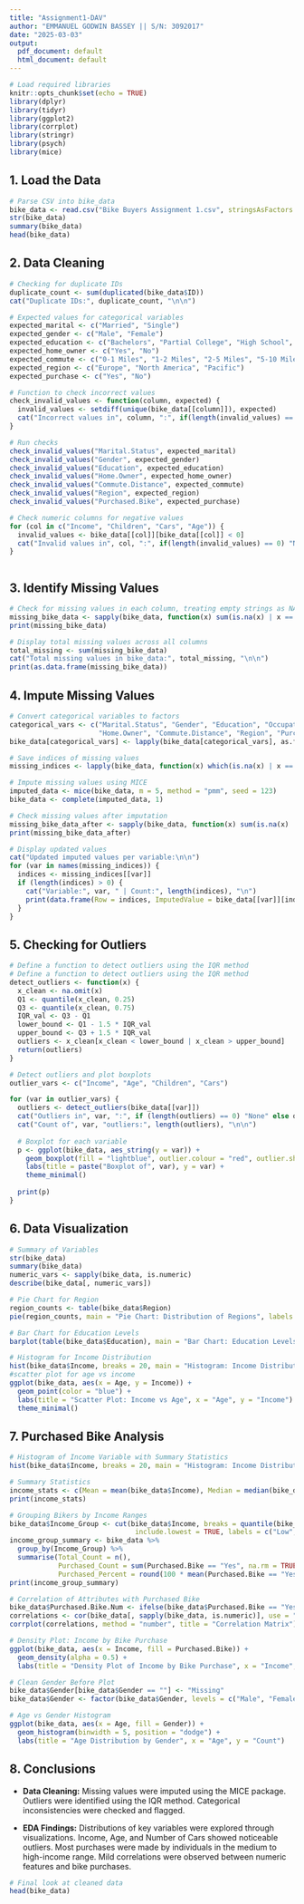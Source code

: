 ```yaml
---
title: "Assignment1-DAV"
author: "EMMANUEL GODWIN BASSEY || S/N: 3092017"
date: "2025-03-03"
output:
  pdf_document: default
  html_document: default
---
```


```r
# Load required libraries
knitr::opts_chunk$set(echo = TRUE)
library(dplyr)
library(tidyr)
library(ggplot2)
library(corrplot)
library(stringr)
library(psych)
library(mice)
```

## 1. Load the Data

```r
# Parse CSV into bike_data
bike_data <- read.csv("Bike Buyers Assignment 1.csv", stringsAsFactors = FALSE)
str(bike_data)
summary(bike_data)
head(bike_data)
```

## 2. Data Cleaning
```r
# Checking for duplicate IDs
duplicate_count <- sum(duplicated(bike_data$ID))
cat("Duplicate IDs:", duplicate_count, "\n\n")

# Expected values for categorical variables
expected_marital <- c("Married", "Single")
expected_gender <- c("Male", "Female")
expected_education <- c("Bachelors", "Partial College", "High School", "Graduate Degree", "Partial High School")
expected_home_owner <- c("Yes", "No")
expected_commute <- c("0-1 Miles", "1-2 Miles", "2-5 Miles", "5-10 Miles", "10+ Miles")
expected_region <- c("Europe", "North America", "Pacific")
expected_purchase <- c("Yes", "No")

# Function to check incorrect values
check_invalid_values <- function(column, expected) {
  invalid_values <- setdiff(unique(bike_data[[column]]), expected)
  cat("Incorrect values in", column, ":", if(length(invalid_values) == 0) "None" else invalid_values, "\n")
}

# Run checks
check_invalid_values("Marital.Status", expected_marital)
check_invalid_values("Gender", expected_gender)
check_invalid_values("Education", expected_education)
check_invalid_values("Home.Owner", expected_home_owner)
check_invalid_values("Commute.Distance", expected_commute)
check_invalid_values("Region", expected_region)
check_invalid_values("Purchased.Bike", expected_purchase)

# Check numeric columns for negative values
for (col in c("Income", "Children", "Cars", "Age")) {
  invalid_values <- bike_data[[col]][bike_data[[col]] < 0]
  cat("Invalid values in", col, ":", if(length(invalid_values) == 0) "None" else invalid_values, "\n")
}



```

## 3. Identify Missing Values

```r
# Check for missing values in each column, treating empty strings as NA
missing_bike_data <- sapply(bike_data, function(x) sum(is.na(x) | x == ""))
print(missing_bike_data)

# Display total missing values across all columns
total_missing <- sum(missing_bike_data)
cat("Total missing values in bike_data:", total_missing, "\n\n")
print(as.data.frame(missing_bike_data))
```

## 4. Impute Missing Values

```r
# Convert categorical variables to factors
categorical_vars <- c("Marital.Status", "Gender", "Education", "Occupation", 
                      "Home.Owner", "Commute.Distance", "Region", "Purchased.Bike")
bike_data[categorical_vars] <- lapply(bike_data[categorical_vars], as.factor)

# Save indices of missing values
missing_indices <- lapply(bike_data, function(x) which(is.na(x) | x == ""))

# Impute missing values using MICE
imputed_data <- mice(bike_data, m = 5, method = "pmm", seed = 123)
bike_data <- complete(imputed_data, 1)

# Check missing values after imputation
missing_bike_data_after <- sapply(bike_data, function(x) sum(is.na(x) | x == ""))
print(missing_bike_data_after)

# Display updated values
cat("Updated imputed values per variable:\n\n")
for (var in names(missing_indices)) {
  indices <- missing_indices[[var]]
  if (length(indices) > 0) {
    cat("Variable:", var, " | Count:", length(indices), "\n")
    print(data.frame(Row = indices, ImputedValue = bike_data[[var]][indices]))
  }
}
```

## 5. Checking for Outliers

```r
# Define a function to detect outliers using the IQR method
# Define a function to detect outliers using the IQR method
detect_outliers <- function(x) {
  x_clean <- na.omit(x)
  Q1 <- quantile(x_clean, 0.25)
  Q3 <- quantile(x_clean, 0.75)
  IQR_val <- Q3 - Q1
  lower_bound <- Q1 - 1.5 * IQR_val
  upper_bound <- Q3 + 1.5 * IQR_val
  outliers <- x_clean[x_clean < lower_bound | x_clean > upper_bound]
  return(outliers)
}

# Detect outliers and plot boxplots
outlier_vars <- c("Income", "Age", "Children", "Cars")

for (var in outlier_vars) {
  outliers <- detect_outliers(bike_data[[var]])
  cat("Outliers in", var, ":", if (length(outliers) == 0) "None" else outliers, "\n")
  cat("Count of", var, "outliers:", length(outliers), "\n\n")
  
  # Boxplot for each variable
  p <- ggplot(bike_data, aes_string(y = var)) +
    geom_boxplot(fill = "lightblue", outlier.colour = "red", outlier.shape = 16) +
    labs(title = paste("Boxplot of", var), y = var) +
    theme_minimal()
  
  print(p)
}
```

## 6. Data Visualization

```r
# Summary of Variables
str(bike_data)
summary(bike_data)
numeric_vars <- sapply(bike_data, is.numeric)
describe(bike_data[, numeric_vars])

# Pie Chart for Region
region_counts <- table(bike_data$Region)
pie(region_counts, main = "Pie Chart: Distribution of Regions", labels = paste(names(region_counts), "(", region_counts, ")"))

# Bar Chart for Education Levels
barplot(table(bike_data$Education), main = "Bar Chart: Education Levels", xlab = "Education Level", ylab = "Frequency", col = "skyblue", las = 2)

# Histogram for Income Distribution
hist(bike_data$Income, breaks = 20, main = "Histogram: Income Distribution", xlab = "Income", ylab = "Frequency", col = "red")
#scatter plot for age vs income
ggplot(bike_data, aes(x = Age, y = Income)) +
  geom_point(color = "blue") +
  labs(title = "Scatter Plot: Income vs Age", x = "Age", y = "Income") +
  theme_minimal()

```

## 7. Purchased Bike Analysis

```r
# Histogram of Income Variable with Summary Statistics
hist(bike_data$Income, breaks = 20, main = "Histogram: Income Distribution", xlab = "Income", ylab = "Frequency", col = "lightblue")

# Summary Statistics
income_stats <- c(Mean = mean(bike_data$Income), Median = median(bike_data$Income), Variance = var(bike_data$Income))
print(income_stats)

# Grouping Bikers by Income Ranges
bike_data$Income_Group <- cut(bike_data$Income, breaks = quantile(bike_data$Income, probs = c(0, 0.33, 0.66, 1), na.rm = TRUE),
                               include.lowest = TRUE, labels = c("Low", "Medium", "High"))
income_group_summary <- bike_data %>% 
  group_by(Income_Group) %>% 
  summarise(Total_Count = n(),
            Purchased_Count = sum(Purchased.Bike == "Yes", na.rm = TRUE),
            Purchased_Percent = round(100 * mean(Purchased.Bike == "Yes", na.rm = TRUE), 2))
print(income_group_summary)

# Correlation of Attributes with Purchased Bike
bike_data$Purchased.Bike.Num <- ifelse(bike_data$Purchased.Bike == "Yes", 1, 0)
correlations <- cor(bike_data[, sapply(bike_data, is.numeric)], use = "complete.obs")
corrplot(correlations, method = "number", title = "Correlation Matrix")

# Density Plot: Income by Bike Purchase
ggplot(bike_data, aes(x = Income, fill = Purchased.Bike)) +
  geom_density(alpha = 0.5) +
  labs(title = "Density Plot of Income by Bike Purchase", x = "Income", y = "Density")

# Clean Gender Before Plot
bike_data$Gender[bike_data$Gender == ""] <- "Missing"
bike_data$Gender <- factor(bike_data$Gender, levels = c("Male", "Female", "Missing"))

# Age vs Gender Histogram
ggplot(bike_data, aes(x = Age, fill = Gender)) +
  geom_histogram(binwidth = 5, position = "dodge") +
  labs(title = "Age Distribution by Gender", x = "Age", y = "Count")

```

## 8. Conclusions

- **Data Cleaning:** Missing values were imputed using the MICE package. Outliers were identified using the IQR method. Categorical inconsistencies were checked and flagged.
  
- **EDA Findings:** Distributions of key variables were explored through visualizations. Income, Age, and Number of Cars showed noticeable outliers. Most purchases were made by individuals in the medium to high-income range. Mild correlations were observed between numeric features and bike purchases.


```r
# Final look at cleaned data
head(bike_data)
```